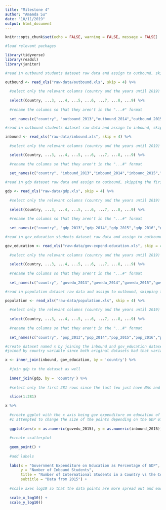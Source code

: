 ```yaml
---
title: "Milestone 4"
author: "Amanda Su"
date: "10/11/2019"
output: html_document
---
```


```r
knitr::opts_chunk$set(echo = FALSE, warning = FALSE, message = FALSE)

#load relevant packages 

library(tidyverse)
library(readxl)
library(janitor)

#read in outbound students dataset raw data and assign to outbound, skipping the first four lines since they include miscellaneous, unnecessary info

outbound <- read_xls("raw-data/outbound.xls", skip = 4) %>% 
  
  #select only the relevant columns (country and the years until 2019)
  
  select(Country, ...3, ...4, ...5, ...6, ...7, ...8, ...9) %>% 
  
  #rename the columns so that they aren't in the "...#" format
  
  set_names(c("country", "outbound_2013","outbound_2014","outbound_2015","outbound_2016","outbound_2017","outbound_2018", "2019")) 

#read in outbound students dataset raw data and assign to inbound, skipping the first four lines since they include miscellaneous, unnecessary info

inbound <- read_xls("raw-data/inbound.xls", skip = 4) %>%
  
  #select only the relevant columns (country and the years until 2019)

  select(Country, ...3, ...4, ...5, ...6, ...7, ...8, ...9) %>% 
  
  #rename the columns so that they aren't in the "...#" format
  
  set_names(c("country", "inbound_2013","inbound_2014","inbound_2015","inbound_2016","inbound_2017","inbound_2018", "inbound_2019"))

#read in gdp dataset raw data and assign to outbound, skipping the first four lines since they include miscellaneous, unnecessary info

gdp <- read_xls("raw-data/gdp.xls", skip = 4) %>%
  
  #select only the relevant columns (country and the years until 2019)
  
  select(Country, ...3, ...4, ...5, ...6, ...7, ...8, ...9) %>% 
  
  #rename the columns so that they aren't in the "...#" format
  
  set_names(c("country", "gdp_2013","gdp_2014","gdp_2015","gdp_2016","gdp_2017","gdp_2018", "gdp_2019"))

#read in gov_education students dataset raw data and assign to outbound, skipping the first four lines since they include miscellaneous, unnecessary info

gov_education <- read_xls("raw-data/gov-expend-education.xls", skip = 4) %>%
  
  #select only the relevant columns (country and the years until 2019)
  
  select(Country, ...3, ...4, ...5, ...6, ...7, ...8, ...9) %>% 
  
  #rename the columns so that they aren't in the "...#" format
  
  set_names(c("country", "govedu_2013","govedu_2014","govedu_2015","govedu_2016","govedu_2017","govedu_2018", "govedu_2019"))

#read in population dataset raw data and assign to outbound, skipping the first four lines since they include miscellaneous, unnecessary info

population <- read_xls("raw-data/population.xls", skip = 4) %>%
  
  #select only the relevant columns (country and the years until 2019)
  
  select(Country, ...3, ...4, ...5, ...6, ...7, ...8, ...9) %>% 
  
  #rename the columns so that they aren't in the "...#" format
  
  set_names(c("country", "pop_2013","pop_2014","pop_2015","pop_2016","pop_2017","pop_2018", "pop_2019"))

#create dataset named x by joining the inbound and gov_education datasets so that there are variables indicating the number of inbound international students in a country and the governmnent expenditure on education as percentage of a country's GDP for each year
#joined by country variable since both original datasets had that variable in common

x <- inner_join(inbound, gov_education, by = 'country') %>% 
  
  #join gdp to the dataset as well 
  
  inner_join(gdp, by = 'country') %>% 
  
  #select only the first 281 rows since the last few just have NAs and other irrelevant info
  
  slice(1:281)

x %>% 
  
  #create ggplot with the x axis being gov expenditure on education of host country and y axis being number of           international students 
  #I attempted to change the size of the points depending on the GDP of the countries but alas it did not work and I     don't know why
  
  ggplot(aes(x = as.numeric(govedu_2015), y = as.numeric(inbound_2015)), size = as.numeric(gdp_2015)) + 
  
  #create scatterplot
  
  geom_point() + 
  
  #add labels
  
  labs(x = "Government Expenditure on Education as Percentage of GDP", 
       y = "Number of Inbound Students", 
       title = "Number of International Students in a Country vs the Country's Government \nExpenditure on Education as a Percentage of its GDP", 
       subtitle = "Data from 2015") + 
  
  #scale axes log10 so that the data points are more spread out and easier to distinguishs
  
  scale_x_log10() + 
  scale_y_log10()


```
